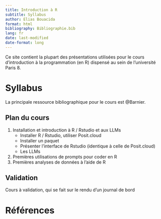 ```yaml
---
title: Introduction à R
subtitle: Syllabus
author: Elias Bouacida
format: html
bibliography: Bibliographie.bib
lang: fr
date: last-modified
date-format: long
---
```


Ce site contient la plupart des présentations utilisées pour le cours d'introduction à la programmation (en R) dispensé au sein de l'université Paris 8.


# Syllabus 

La principale ressource bibliographique pour le cours est @Barnier.

## Plan du cours

1. Installation et introduction à R / Rstudio et aux LLMs
    - Installer R / Rstudio, utiliser Posit.cloud
    - Installer un paquet
    - Présenter l'interface de Rstudio (identique à celle de Posit.cloud)
    - Les LLMs
2. Premières utilisations de prompts pour coder en R
3. Premières analyses de données à l'aide de R



## Validation

Cours à validation, qui se fait sur le rendu d'un journal de bord



# Références
